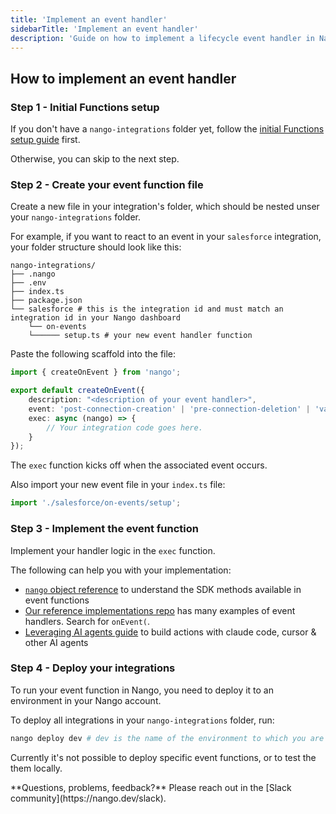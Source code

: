 ```yaml
---
title: 'Implement an event handler'
sidebarTitle: 'Implement an event handler'
description: 'Guide on how to implement a lifecycle event handler in Nango'
---
```


## How to implement an event handler

### Step 1 - Initial Functions setup

If you don't have a `nango-integrations` folder yet, follow the [initial Functions setup guide](/implementation-guides/building-integrations/functions-setup) first.

Otherwise, you can skip to the next step.

### Step 2 - Create your event function file

Create a new file in your integration's folder, which should be nested unser your `nango-integrations` folder.

For example, if you want to react to an event in your `salesforce` integration, your folder structure should look like this:

```
nango-integrations/
├── .nango
├── .env
├── index.ts
├── package.json
└── salesforce # this is the integration id and must match an integration id in your Nango dashboard
    └── on-events
    └────── setup.ts # your new event handler function
```

Paste the following scaffold into the file:

```typescript setup.ts
import { createOnEvent } from 'nango';

export default createOnEvent({
    description: "<description of your event handler>",
    event: 'post-connection-creation' | 'pre-connection-deletion' | 'validate-connection', // event to trigger on
    exec: async (nango) => {
        // Your integration code goes here.
    }
});
```

The `exec` function kicks off when the associated event occurs.

Also import your new event file in your `index.ts` file:

```typescript index.ts
import './salesforce/on-events/setup';
```

### Step 3 - Implement the event function

Implement your handler logic in the `exec` function.

The following can help you with your implementation:
- [`nango` object reference](/reference/functions) to understand the SDK methods available in event functions
- [Our reference implementations repo](https://www.nango.dev/templates) has many examples of event handlers. Search for `onEvent(`.
- [Leveraging AI agents guide](/implementation-guides/building-integrations/leverage-ai-agents) to build actions with claude code, cursor & other AI agents

### Step 4 - Deploy your integrations

To run your event function in Nango, you need to deploy it to an environment in your Nango account.

To deploy all integrations in your `nango-integrations` folder, run:
```bash
nango deploy dev # dev is the name of the environment to which you are deploying
```

Currently it's not possible to deploy specific event functions, or to test the them locally.

<Tip>
    **Questions, problems, feedback?** Please reach out in the [Slack community](https://nango.dev/slack).
</Tip>
